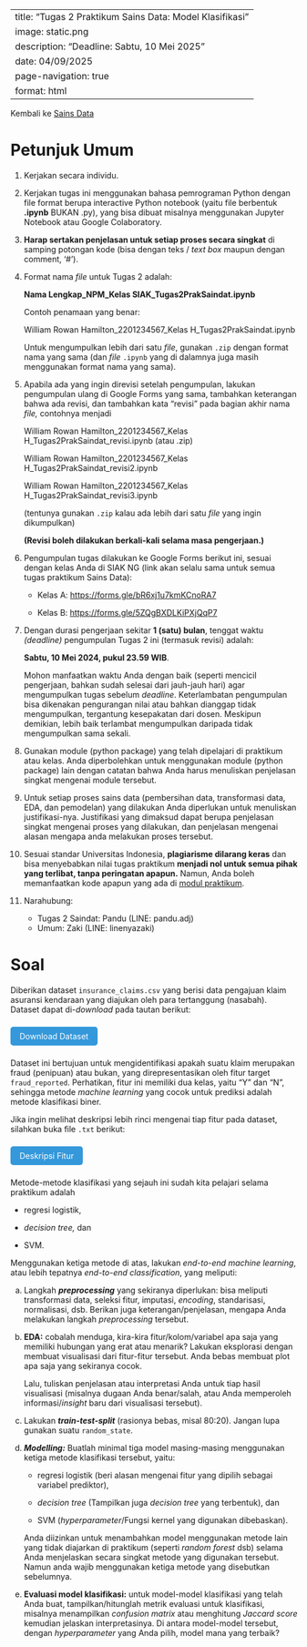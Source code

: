 ﻿---
title: "Tugas 2 Praktikum Sains Data: Model Klasifikasi"
image: static\svm.png
description: "Deadline: Sabtu, 10 Mei 2025"
date: 04/09/2025
page-navigation: true
format: html
---
<style>
.btn {
  background-color: #3498db;
  color: white;
  padding: 0.5rem 1rem;
  border-radius: 5px;
  text-decoration: none;
  display: inline-block;
  margin: 0.5rem 0;
}
</style>

Kembali ke [Sains Data](./saindat2025genap.qmd)

# Petunjuk Umum

1. Kerjakan secara individu.

2. Kerjakan tugas ini menggunakan bahasa pemrograman Python dengan file format berupa interactive Python notebook (yaitu file berbentuk **.ipynb** BUKAN .py), yang bisa dibuat misalnya menggunakan Jupyter Notebook atau Google Colaboratory.

3. **Harap sertakan penjelasan untuk setiap proses secara singkat** di samping potongan kode (bisa dengan teks / *text box* maupun dengan comment, ‘#').

4. Format nama *file* untuk Tugas 2 adalah:

    **Nama Lengkap_NPM_Kelas SIAK_Tugas2PrakSaindat.ipynb**

    Contoh penamaan yang benar:

    William Rowan Hamilton_2201234567_Kelas H_Tugas2PrakSaindat.ipynb

    Untuk mengumpulkan lebih dari satu *file*, gunakan `.zip` dengan format nama yang sama (dan *file* `.ipynb` yang di dalamnya juga masih menggunakan format nama yang sama).

5. Apabila ada yang ingin direvisi setelah pengumpulan, lakukan pengumpulan ulang di Google Forms yang sama, tambahkan keterangan bahwa ada revisi, dan tambahkan kata “revisi” pada bagian akhir nama *file,* contohnya menjadi

    William Rowan Hamilton_2201234567_Kelas H_Tugas2PrakSaindat_revisi.ipynb (atau .zip)

    William Rowan Hamilton_2201234567_Kelas H_Tugas2PrakSaindat_revisi2.ipynb

    William Rowan Hamilton_2201234567_Kelas H_Tugas2PrakSaindat_revisi3.ipynb

    (tentunya gunakan `.zip` kalau ada lebih dari satu *file* yang ingin dikumpulkan)

    **(Revisi boleh dilakukan berkali-kali selama masa pengerjaan.)**

6. Pengumpulan tugas dilakukan ke Google Forms berikut ini, sesuai dengan kelas Anda di SIAK NG (link akan selalu sama untuk semua tugas praktikum Sains Data):

    - Kelas A: <https://forms.gle/bR6xj1u7kmKCnoRA7>

    - Kelas B: <https://forms.gle/5ZQgBXDLKiPXjQqP7>

7. Dengan durasi pengerjaan sekitar **1 (satu) bulan**, tenggat waktu *(deadline)* pengumpulan Tugas 2 ini (termasuk revisi) adalah:

    **Sabtu, 10 Mei 2024, pukul 23.59 WIB**.

    Mohon manfaatkan waktu Anda dengan baik (seperti mencicil pengerjaan, bahkan sudah selesai dari jauh-jauh hari) agar mengumpulkan tugas sebelum *deadline*. Keterlambatan pengumpulan bisa dikenakan pengurangan nilai atau bahkan dianggap tidak mengumpulkan, tergantung kesepakatan dari dosen. Meskipun demikian, lebih baik terlambat mengumpulkan daripada tidak mengumpulkan sama sekali.

8. Gunakan module (python package) yang telah dipelajari di praktikum atau kelas. Anda diperbolehkan untuk menggunakan module (python package) lain dengan catatan bahwa Anda harus menuliskan penjelasan singkat mengenai module tersebut.

9. Untuk setiap proses sains data (pembersihan data, transformasi data, EDA, dan pemodelan) yang dilakukan Anda diperlukan untuk menuliskan justifikasi-nya. Justifikasi yang dimaksud dapat berupa penjelasan singkat mengenai proses yang dilakukan, dan penjelasan mengenai alasan mengapa anda melakukan proses tersebut.

10. Sesuai standar Universitas Indonesia, **plagiarisme dilarang keras** dan bisa menyebabkan nilai tugas praktikum **menjadi nol untuk semua pihak yang terlibat, tanpa peringatan apapun.** Namun, Anda boleh memanfaatkan kode apapun yang ada di [modul praktikum](./saindat2025genap.qmd).

11. Narahubung:

    - Tugas 2 Saindat: Pandu (LINE: pandu.adj)
    - Umum: Zaki (LINE: linenyazaki)

# Soal

Diberikan dataset `insurance_claims.csv` yang berisi data pengajuan klaim asuransi kendaraan yang diajukan oleh para tertanggung (nasabah). Dataset dapat di-*download* pada tautan berikut:

<a href="./insurance_claims.csv" class="btn">Download Dataset</a>

Dataset ini bertujuan untuk mengidentifikasi apakah suatu klaim merupakan fraud (penipuan) atau bukan, yang direpresentasikan oleh fitur target `fraud_reported`. Perhatikan, fitur ini memiliki dua kelas, yaitu "Y" dan "N", sehingga metode *machine learning* yang cocok untuk prediksi adalah metode klasifikasi biner. 

Jika ingin melihat deskripsi lebih rinci mengenai tiap fitur pada dataset, silahkan buka file `.txt` berikut:

<a href="./insurance_claims_data_description.txt" class="btn">Deskripsi Fitur</a>

Metode-metode klasifikasi yang sejauh ini sudah kita pelajari selama praktikum adalah

- regresi logistik,

- *decision tree,* dan 

- SVM.

Menggunakan ketiga metode di atas, lakukan *end-to-end machine learning*, atau lebih tepatnya *end-to-end classification*, yang meliputi:

a. Langkah ***preprocessing*** yang sekiranya diperlukan: bisa meliputi transformasi data, seleksi fitur, imputasi, *encoding*, standarisasi, normalisasi, dsb. Berikan juga keterangan/penjelasan, mengapa Anda melakukan langkah *preprocessing* tersebut.

b. **EDA:** cobalah menduga, kira-kira fitur/kolom/variabel apa saja yang memiliki hubungan yang erat atau menarik? Lakukan eksplorasi dengan membuat visualisasi dari fitur-fitur tersebut. Anda bebas membuat plot apa saja yang sekiranya cocok.

    Lalu, tuliskan penjelasan atau interpretasi Anda untuk tiap hasil visualisasi (misalnya dugaan Anda benar/salah, atau Anda memperoleh informasi/*insight* baru dari visualisasi tersebut). 

c. Lakukan ***train-test-split*** (rasionya bebas, misal 80:20). Jangan lupa gunakan suatu `random_state`.

d. ***Modelling:*** Buatlah minimal tiga model masing-masing menggunakan ketiga metode klasifikasi tersebut, yaitu:
    - regresi logistik (beri alasan mengenai fitur yang dipilih sebagai variabel prediktor),

    - *decision tree* (Tampilkan juga *decision tree* yang terbentuk), dan 

    - SVM (*hyperparameter*/Fungsi kernel yang digunakan dibebaskan).

    Anda diizinkan untuk menambahkan model menggunakan metode lain yang tidak diajarkan di praktikum (seperti *random forest* dsb) selama Anda menjelaskan secara singkat metode yang digunakan tersebut. Namun anda wajib menggunakan ketiga metode yang disebutkan sebelumnya. 

e. **Evaluasi model klasifikasi:** untuk model-model klasifikasi yang telah Anda buat, tampilkan/hitunglah metrik evaluasi untuk klasifikasi, misalnya menampilkan *confusion matrix* atau menghitung *Jaccard score* kemudian jelaskan interpretasinya. Di antara model-model tersebut, dengan *hyperparameter* yang Anda pilih, model mana yang terbaik?

